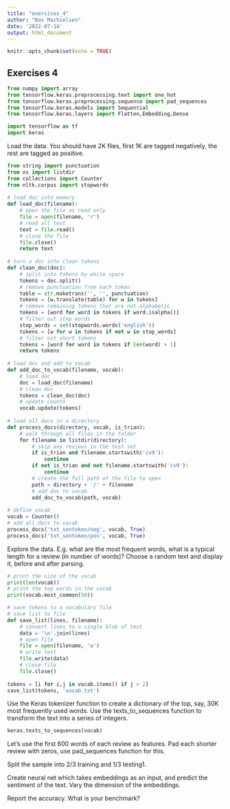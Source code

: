 ```yaml
---
title: "exercises_4"
author: "Bas Machielsen"
date: '2022-07-14'
output: html_document
---
```


```r
knitr::opts_chunk$set(echo = TRUE)
```

## Exercises 4


```python
from numpy import array
from tensorflow.keras.preprocessing.text import one_hot
from tensorflow.keras.preprocessing.sequence import pad_sequences
from tensorflow.keras.models import Sequential
from tensorflow.keras.layers import Flatten,Embedding,Dense

import tensorflow as tf
import keras

```

Load the data. You should have 2K files, first 1K are tagged negatively, the rest are tagged as positive.

```python
from string import punctuation
from os import listdir
from collections import Counter
from nltk.corpus import stopwords
 
# load doc into memory
def load_doc(filename):
	# open the file as read only
	file = open(filename, 'r')
	# read all text
	text = file.read()
	# close the file
	file.close()
	return text
 
# turn a doc into clean tokens
def clean_doc(doc):
	# split into tokens by white space
	tokens = doc.split()
	# remove punctuation from each token
	table = str.maketrans('', '', punctuation)
	tokens = [w.translate(table) for w in tokens]
	# remove remaining tokens that are not alphabetic
	tokens = [word for word in tokens if word.isalpha()]
	# filter out stop words
	stop_words = set(stopwords.words('english'))
	tokens = [w for w in tokens if not w in stop_words]
	# filter out short tokens
	tokens = [word for word in tokens if len(word) > 1]
	return tokens
 
# load doc and add to vocab
def add_doc_to_vocab(filename, vocab):
	# load doc
	doc = load_doc(filename)
	# clean doc
	tokens = clean_doc(doc)
	# update counts
	vocab.update(tokens)
 
# load all docs in a directory
def process_docs(directory, vocab, is_trian):
	# walk through all files in the folder
	for filename in listdir(directory):
		# skip any reviews in the test set
		if is_trian and filename.startswith('cv9'):
			continue
		if not is_trian and not filename.startswith('cv9'):
			continue
		# create the full path of the file to open
		path = directory + '/' + filename
		# add doc to vocab
		add_doc_to_vocab(path, vocab)
 
# define vocab
vocab = Counter()
# add all docs to vocab
process_docs('txt_sentoken/neg', vocab, True)
process_docs('txt_sentoken/pos', vocab, True)

```

Explore the data. E.g. what are the most frequent words, what is a typical length for a review (in number of words)? Choose a random text and display it, before and after parsing.

```python
# print the size of the vocab
print(len(vocab))
# print the top words in the vocab
print(vocab.most_common(50))

```



```python
# save tokens to a vocabulary file
# save list to file
def save_list(lines, filename):
	# convert lines to a single blob of text
	data = '\n'.join(lines)
	# open file
	file = open(filename, 'w')
	# write text
	file.write(data)
	# close file
	file.close()
	
tokens = [i for i,j in vocab.items() if j > 2]
save_list(tokens, 'vocab.txt')
```


Use the Keras tokenizer function to create a dictionary of the top, say, 30K most frequently used words. Use the texts_to_sequences function to transform the text into a series of integers.

```python
keras.texts_to_sequences(vocab)

```

Let’s use the first 600 words of each review as features. Pad each shorter review with zeros, use pad_sequences function for this.

Split the sample into 2/3 training and 1/3 testing1.

Create neural net which takes embeddings as an input, and predict the sentiment of the text. Vary the dimension of the embeddings.

Report the accuracy. What is your benchmark?



